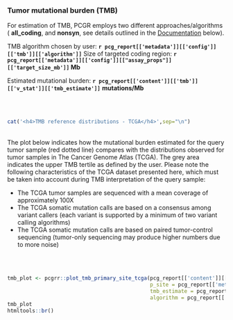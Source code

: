 ### Tumor mutational burden (TMB)

For estimation of TMB, PCGR employs two different approaches/algorithms ( __all_coding__, and __nonsyn__, see details outlined in the [Documentation](#Documentation) below).

TMB algorithm chosen by user: __`r pcg_report[['metadata']][['config']][['tmb']][['algorithm']]`__
Size of targeted coding region: __`r pcg_report[['metadata']][['config']][["assay_props"]][['target_size_mb']]` Mb__

Estimated mutational burden: __`r pcg_report[['content']][['tmb']][['v_stat']][['tmb_estimate']]`__ __mutations/Mb__ 

<br><br>

```r
cat('<h4>TMB reference distributions - TCGA</h4>',sep="\n")
```
<br>
The plot below indicates how the mutational burden estimated for the query tumor sample (red dotted line) compares with the distributions observed for tumor samples in The Cancer Genome Atlas (TCGA). The grey area indicates the upper TMB tertile as defined by the user. Please note the following characteristics of the TCGA dataset presented here, which must be taken into account during TMB interpretation of the query sample:

* The TCGA tumor samples are sequenced with a mean coverage of approximately 100X
* The TCGA somatic mutation calls are based on a consensus among variant callers (each variant is supported by a minimum of two variant calling algorithms)
* The TCGA somatic mutation calls are based on paired tumor-control sequencing (tumor-only sequencing may produce higher numbers due to more noise)

<br><br>
```r
tmb_plot <- pcgrr::plot_tmb_primary_site_tcga(pcg_report[['content']][['tmb']][['tcga_tmb']], 
                                              p_site = pcg_report[['metadata']][['config']][["t_props"]][['tumor_type']], 
                                              tmb_estimate = pcg_report[['content']][['tmb']][['v_stat']][['tmb_estimate']],
                                              algorithm = pcg_report[['content']][['tmb']][['algorithm']])
tmb_plot
htmltools::br()
```

<br>

